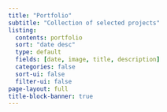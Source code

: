 ```yaml
---
title: "Portfolio"
subtitle: "Collection of selected projects"
listing:
  contents: portfolio
  sort: "date desc"
  type: default
  fields: [date, image, title, description]
  categories: false
  sort-ui: false
  filter-ui: false
page-layout: full 
title-block-banner: true
---
```


